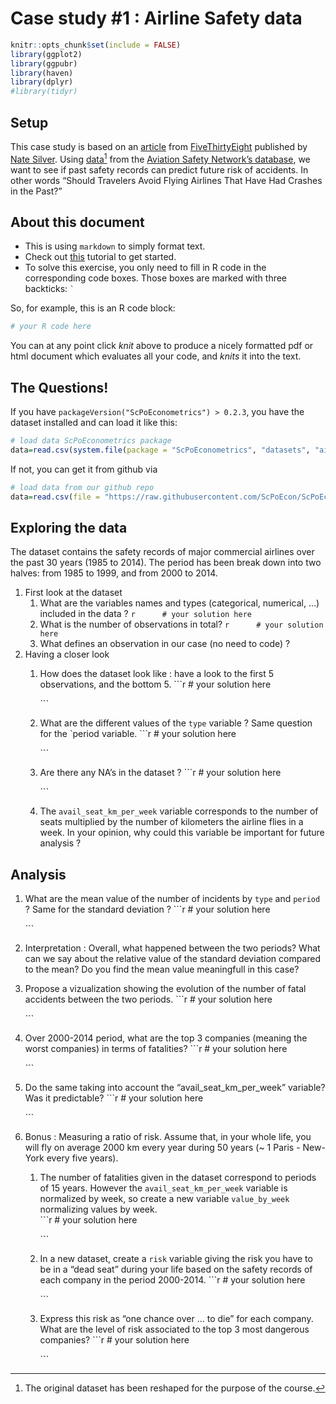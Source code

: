 # Case study #1 : Airline Safety data

```r
knitr::opts_chunk$set(include = FALSE)
library(ggplot2)
library(ggpubr)
library(haven)
library(dplyr)
#library(tidyr)
```

## Setup

This case study is based on an [article](https://fivethirtyeight.com/features/should-travelers-avoid-flying-airlines-that-have-had-crashes-in-the-past/) from [FiveThirtyEight](https://fivethirtyeight.com/) published by [Nate Silver](https://fivethirtyeight.com/contributors/nate-silver/). Using [data](https://github.com/fivethirtyeight/data/tree/master/airline-safety)^[The original dataset has been reshaped for the purpose of the course.] from the [Aviation Safety Network’s database](https://aviation-safety.net/index.php), we want to see if past safety records can predict future risk of accidents. In other words "Should Travelers Avoid Flying Airlines That Have Had Crashes in the Past?"


## About this document

* This is using `markdown` to simply format text.
* Check out [this](https://rmarkdown.rstudio.com/lesson-1.html) tutorial to get started.
* To solve this exercise, you only need to fill in R code in the corresponding code boxes. Those boxes are marked with three backticks: `` ` ``

So, for example, this is an R code block:

```r
# your R code here

```

You can at any point click *knit* above to produce a nicely formatted pdf or html document which evaluates all your code, and *knits* it into the text.

## The Questions!

If you have `packageVersion("ScPoEconometrics") > 0.2.3`, you have the dataset installed and can load it like this:
```r
# load data ScPoEconometrics package
data=read.csv(system.file(package = "ScPoEconometrics", "datasets", "airline-safety.csv"))
```

If not, you can get it from github via

```r
# load data from our github repo
data=read.csv(file = "https://raw.githubusercontent.com/ScPoEcon/ScPoEconometrics/master/inst/datasets/airline-safety.csv")
```




## Exploring the data

The dataset contains the safety records of major commercial airlines over the past 30 years (1985 to 2014). The period has been break down into two halves: from 1985 to 1999, and from 2000 to 2014.

1. First look at the dataset
    1. What are the variables names and types (categorical, numerical, ...) included in the data ?
        ```r
        # your solution here
        ```
    1. What is the number of observations in total?
        ```r
        # your solution here
        ```
    1. What defines an observation in our case (no need to code) ? 
    
1. Having a  closer look
    1. How does the dataset look like : have a look to the first 5 observations, and the bottom 5. 
        ```r
        # your solution here

        ```
    1. What are the different values of the `type` variable ? Same question for the `period variable.
        ```r
                # your solution here

        ```
    1. Are there any NA's in the dataset ?
        ```r
        # your solution here

        ```
    1. The `avail_seat_km_per_week` variable corresponds to the number of seats multiplied by the number of kilometers the airline flies in a week. In your opinion, why could this variable be important for future analysis ?

## Analysis

1. What are the mean value of the number of incidents by `type` and `period` ? Same for the standard deviation ?
    ```r
    # your solution here

    ```
1. Interpretation : Overall, what happened between the two periods? What can we say about the relative value of the standard deviation compared to the mean? Do you find the mean value meaningfull in this case? 
1. Propose a vizualization showing the evolution of the number of fatal accidents between the two periods. 
    ```r
            # your solution here

    ```
1. Over 2000-2014 period, what are the top 3 companies (meaning the worst companies) in terms of fatalities?
    ```r
            # your solution here

    ```
1. Do the same taking into account the "avail_seat_km_per_week" variable? Was it predictable? 
    ```r
            # your solution here

    ```
1. Bonus : Measuring a ratio of risk. Assume that, in your whole life, you will fly on average 2000 km every year during 50 years (~ 1 Paris - New-York every five years). 
    1. The number of fatalities given in the dataset correspond to periods of 15 years. However the `avail_seat_km_per_week` variable is normalized by week, so create a new variable `value_by_week` normalizing values by week.  
        ```r
                # your solution here

        ```
    1. In a new dataset, create a `risk` variable giving the risk you have to be in a "dead seat" during your life based on the safety records of each company in the period 2000-2014. 
        ```r
                # your solution here

        ```
    1. Express this risk as "one chance over ... to die" for each company. What are the level of risk associated to the top 3 most dangerous companies? 
        ```r
                # your solution here

        ```
